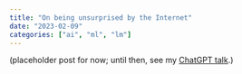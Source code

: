 ```yaml
---
title: "On being unsurprised by the Internet"
date: "2023-02-09"
categories: ["ai", "ml", "lm"]
---
```


(placeholder post for now; until then, see my [ChatGPT talk](../../pubs.qmd).)
